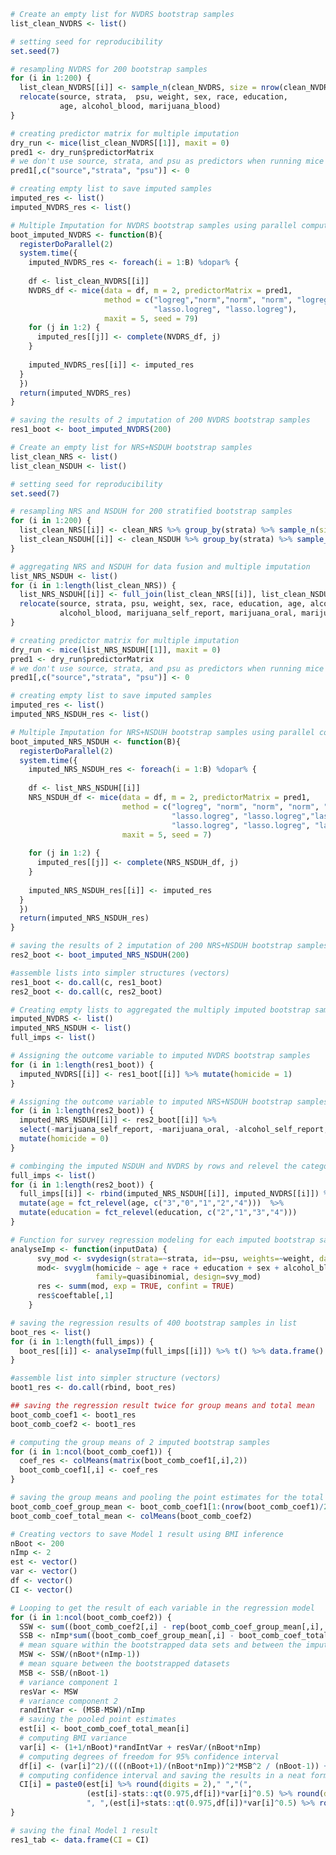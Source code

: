 
```r
# Create an empty list for NVDRS bootstrap samples
list_clean_NVDRS <- list()

# setting seed for reproducibility 
set.seed(7)

# resampling NVDRS for 200 bootstrap samples 
for (i in 1:200) {
  list_clean_NVDRS[[i]] <- sample_n(clean_NVDRS, size = nrow(clean_NVDRS),replace = T) %>% 
  relocate(source, strata,  psu, weight, sex, race, education, 
           age, alcohol_blood, marijuana_blood)
}

# creating predictor matrix for multiple imputation
dry_run <- mice(list_clean_NVDRS[[1]], maxit = 0)
pred1 <- dry_run$predictorMatrix 
# we don't use source, strata, and psu as predictors when running mice
pred1[,c("source","strata", "psu")] <- 0
```



```r
# creating empty list to save imputed samples
imputed_res <- list()
imputed_NVDRS_res <- list()

# Multiple Imputation for NVDRS bootstrap samples using parallel computing
boot_imputed_NVDRS <- function(B){
  registerDoParallel(2)
  system.time({
    imputed_NVDRS_res <- foreach(i = 1:B) %dopar% {
    
    df <- list_clean_NVDRS[[i]]
    NVDRS_df <- mice(data = df, m = 2, predictorMatrix = pred1,
                     method = c("logreg","norm","norm", "norm", "logreg","polyreg","polr", "polr", 
                                "lasso.logreg", "lasso.logreg"), 
                     maxit = 5, seed = 79)
    for (j in 1:2) {
      imputed_res[[j]] <- complete(NVDRS_df, j)
    }
      
    imputed_NVDRS_res[[i]] <- imputed_res
  }
  })
  return(imputed_NVDRS_res)
}

# saving the results of 2 imputation of 200 NVDRS bootstrap samples
res1_boot <- boot_imputed_NVDRS(200)
```



```r
# Create an empty list for NRS+NSDUH bootstrap samples
list_clean_NRS <- list()
list_clean_NSDUH <- list()

# setting seed for reproducibility
set.seed(7)

# resampling NRS and NSDUH for 200 stratified bootstrap samples
for (i in 1:200) {
  list_clean_NRS[[i]] <- clean_NRS %>% group_by(strata) %>% sample_n(size = 2830, replace = T) %>% ungroup()
  list_clean_NSDUH[[i]] <- clean_NSDUH %>% group_by(strata) %>% sample_n(size = 724, replace = T) %>% ungroup()
}

# aggregating NRS and NSDUH for data fusion and multiple imputation
list_NRS_NSDUH <- list()
for (i in 1:length(list_clean_NRS)) {
  list_NRS_NSDUH[[i]] <- full_join(list_clean_NRS[[i]], list_clean_NSDUH[[i]]) %>%
  relocate(source, strata, psu, weight, sex, race, education, age, alcohol_self_report, alcohol_oral,
           alcohol_blood, marijuana_self_report, marijuana_oral, marijuana_blood)
}

# creating predictor matrix for multiple imputation
dry_run <- mice(list_NRS_NSDUH[[1]], maxit = 0)
pred1 <- dry_run$predictorMatrix 
# we don't use source, strata, and psu as predictors when running mice
pred1[,c("source","strata", "psu")] <- 0
```


```r
# creating empty list to save imputed samples
imputed_res <- list()
imputed_NRS_NSDUH_res <- list()

# Multiple Imputation for NRS+NSDUH bootstrap samples using parallel computing
boot_imputed_NRS_NSDUH <- function(B){
  registerDoParallel(2)
  system.time({
    imputed_NRS_NSDUH_res <- foreach(i = 1:B) %dopar% {
    
    df <- list_NRS_NSDUH[[i]]
    NRS_NSDUH_df <- mice(data = df, m = 2, predictorMatrix = pred1, 
                         method = c("logreg", "norm", "norm", "norm", "logreg","polyreg","polr", "polr", 
                                    "lasso.logreg", "lasso.logreg","lasso.logreg",
                                    "lasso.logreg", "lasso.logreg", "lasso.logreg"), 
                         maxit = 5, seed = 7)
      
    for (j in 1:2) {
      imputed_res[[j]] <- complete(NRS_NSDUH_df, j)
    }
      
    imputed_NRS_NSDUH_res[[i]] <- imputed_res
  }
  })
  return(imputed_NRS_NSDUH_res)
}

# saving the results of 2 imputation of 200 NRS+NSDUH bootstrap samples
res2_boot <- boot_imputed_NRS_NSDUH(200)
```



```r
#assemble lists into simpler structures (vectors)
res1_boot <- do.call(c, res1_boot)
res2_boot <- do.call(c, res2_boot)
```


```r
# Creating empty lists to aggregated the multiply imputed bootstrap samples
imputed_NVDRS <- list()
imputed_NRS_NSDUH <- list()
full_imps <- list()

# Assigning the outcome variable to imputed NVDRS bootstrap samples
for (i in 1:length(res1_boot)) {
  imputed_NVDRS[[i]] <- res1_boot[[i]] %>% mutate(homicide = 1)
}

# Assigning the outcome variable to imputed NRS+NSDUH bootstrap samples
for (i in 1:length(res2_boot)) {
  imputed_NRS_NSDUH[[i]] <- res2_boot[[i]] %>% 
  select(-marijuana_self_report, -marijuana_oral, -alcohol_self_report, -alcohol_oral)  %>%
  mutate(homicide = 0)
}

# combinging the imputed NSDUH and NVDRS by rows and relevel the categorical variables while discarding the imputed NRS
full_imps <- list()
for (i in 1:length(res2_boot)) {
  full_imps[[i]] <- rbind(imputed_NRS_NSDUH[[i]], imputed_NVDRS[[i]]) %>% filter(!(source == "NRS")) %>% 
  mutate(age = fct_relevel(age, c("3","0","1","2","4")))  %>% 
  mutate(education = fct_relevel(education, c("2","1","3","4")))
}
```


```r
# Function for survey regression modeling for each imputed bootstrap sample
analyseImp <- function(inputData) {
      svy_mod <- svydesign(strata=~strata, id=~psu, weights=~weight, data=inputData, nest=T) 
      mod<- svyglm(homicide ~ age + race + education + sex + alcohol_blood + marijuana_blood,
                   family=quasibinomial, design=svy_mod)
      res <- summ(mod, exp = TRUE, confint = TRUE)
      res$coeftable[,1]
    }

# saving the regression results of 400 bootstrap samples in list
boot_res <- list()
for (i in 1:length(full_imps)) {
  boot_res[[i]] <- analyseImp(full_imps[[i]]) %>% t() %>% data.frame() %>% janitor::clean_names()
}

#assemble list into simpler structure (vectors)
boot1_res <- do.call(rbind, boot_res)
```


```r
## saving the regression result twice for group means and total mean
boot_comb_coef1 <- boot1_res
boot_comb_coef2 <- boot1_res

# computing the group means of 2 imputed bootstrap samples
for (i in 1:ncol(boot_comb_coef1)) {
  coef_res <- colMeans(matrix(boot_comb_coef1[,i],2))
  boot_comb_coef1[,i] <- coef_res
}

# saving the group means and pooling the point estimates for the total mean of each variable
boot_comb_coef_group_mean <- boot_comb_coef1[1:(nrow(boot_comb_coef1)/2),]
boot_comb_coef_total_mean <- colMeans(boot_comb_coef2)
```



```r
# Creating vectors to save Model 1 result using BMI inference
nBoot <- 200
nImp <- 2
est <- vector()
var <- vector()
df <- vector()
CI <- vector()

# Looping to get the result of each variable in the regression model
for (i in 1:ncol(boot_comb_coef2)) {
  SSW <- sum((boot_comb_coef2[,i] - rep(boot_comb_coef_group_mean[,i], each = 2))^2)
  SSB <- nImp*sum((boot_comb_coef_group_mean[,i] - boot_comb_coef_total_mean[i])^2)
  # mean square within the bootstrapped data sets and between the imputed data sets
  MSW <- SSW/(nBoot*(nImp-1))
  # mean square between the bootstrapped datasets
  MSB <- SSB/(nBoot-1) 
  # variance component 1
  resVar <- MSW
  # variance component 2
  randIntVar <- (MSB-MSW)/nImp
  # saving the pooled point estimates
  est[i] <- boot_comb_coef_total_mean[i]
  # computing BMI variance
  var[i] <- (1+1/nBoot)*randIntVar + resVar/(nBoot*nImp)
  # computing degrees of freedom for 95% confidence interval
  df[i] <- (var[i]^2)/((((nBoot+1)/(nBoot*nImp))^2*MSB^2 / (nBoot-1)) + MSW^2/(nBoot*nImp^2*(nImp-1)))
  # computing confidence interval and saving the results in a neat form
  CI[i] = paste0(est[i] %>% round(digits = 2)," ","(",
                 (est[i]-stats::qt(0.975,df[i])*var[i]^0.5) %>% round(digits = 2),
                 ", ",(est[i]+stats::qt(0.975,df[i])*var[i]^0.5) %>% round(digits = 2),")")
}

# saving the final Model 1 result
res1_tab <- data.frame(CI = CI)
```

